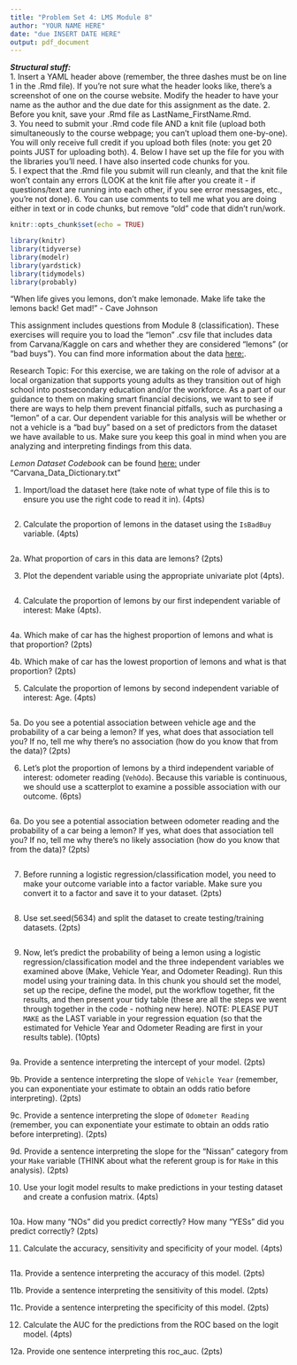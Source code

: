 ---
title: "Problem Set 4: LMS Module 8"
author: "YOUR NAME HERE"
date: "due INSERT DATE HERE"
output: pdf_document
---

***Structural stuff:***      
1. Insert a YAML header above (remember, the three dashes must be on line 1 in the .Rmd file). If you're not sure what the header looks like, there's a screenshot of one on the course website. Modify the header to have your name as the author and the due date for this assignment as the date.
2. Before you knit, save your .Rmd file as LastName_FirstName.Rmd.    
3. You need to submit your .Rmd code file AND a knit file (upload both simultaneously to the course webpage; you can't upload them one-by-one). You will only receive full credit if you upload both files (note: you get 20 points JUST for uploading both). 
4. Below I have set up the file for you with the libraries you'll need. I have also inserted code chunks for you.        
5. I expect that the .Rmd file you submit will run cleanly, and that the knit file won't contain any errors (LOOK at the knit file after you create it - if questions/text are running into each other, if you see error messages, etc., you're not done).
6. You can use comments to tell me what you are doing either in text or in code chunks, but remove "old" code that didn't run/work.      

```{r, include=F}
knitr::opts_chunk$set(echo = TRUE)

library(knitr)
library(tidyverse)
library(modelr)
library(yardstick)
library(tidymodels)
library(probably)
```

"When life gives you lemons, don’t make lemonade. Make life take the lemons back! Get mad!" - Cave Johnson

This assignment includes questions from Module 8 (classification). These exercises will require you to load the "lemon" .csv file that includes data from Carvana/Kaggle on cars and whether they are considered "lemons" (or "bad buys"). You can find more information about the data [here:](https://www.kaggle.com/c/DontGetKicked/data).

Research Topic: For this exercise, we are taking on the role of advisor at a local organization that supports young adults as they transition out of high school into postsecondary education and/or the workforce. As a part of our guidance to them on making smart financial decisions, we want to see if there are ways to help them prevent financial pitfalls, such as purchasing a "lemon" of a car. Our dependent variable for this analysis will be whether or not a vehicle is a "bad buy" based on a set of predictors from the dataset we have available to us. Make sure you keep this goal in mind when you are analyzing and interpreting findings from this data. 

*Lemon Dataset Codebook* can be found [here:](https://www.kaggle.com/c/DontGetKicked/data) under "Carvana_Data_Dictionary.txt"


1. Import/load the dataset here (take note of what type of file this is to ensure you use the right code to read it in). (4pts)
```{r}

```

2. Calculate the proportion of lemons in the dataset using the `IsBadBuy` variable. (4pts) 
```{r}

```

2a. What proportion of cars in this data are lemons? (2pts)




3. Plot the dependent variable using the appropriate univariate plot (4pts).
```{r}

```


4. Calculate the proportion of lemons by our first independent variable of interest: Make (4pts). 
```{r}

```


4a. Which make of car has the highest proportion of lemons and what is that proportion? (2pts) 





4b. Which make of car has the lowest proportion of lemons and what is that proportion? (2pts)





5. Calculate the proportion of lemons by second independent variable of interest: Age. (4pts)
```{r}

```




5a. Do you see a potential association between vehicle age and the probability of a car being a lemon? If yes, what does that association tell you? If no, tell me why there's no association (how do you know that from the data)? (2pts)





6. Let's plot the proportion of lemons by a third independent variable of interest: odometer reading (`VehOdo`). Because this variable is continuous, we should use a scatterplot to examine a possible association with our outcome. (6pts)
```{r}

```




6a. Do you see a potential association between odometer reading and the probability of a car being a lemon? If yes, what does that association tell you? If no, tell me why there's no likely association (how do you know that from the data)? (2pts)
```{r}

```


7. Before running a logistic regression/classification model, you need to make your outcome variable into a factor variable. Make sure you convert it to a factor and save it to your dataset. (2pts)
```{r}

```


8. Use set.seed(5634) and split the dataset to create testing/training datasets. (2pts)
```{r}

```


9. Now, let's predict the probability of being a lemon using a logistic regression/classification model and the three independent variables we examined above (Make, Vehicle Year, and Odometer Reading). Run this model using your training data. In this chunk you should set the model, set up the recipe, define the model, put the workflow together, fit the results, and then present your tidy table (these are all the steps we went through together in the code - nothing new here). NOTE: PLEASE PUT `MAKE` as the LAST variable in your regression equation (so that the estimated for Vehicle Year and Odometer Reading are first in your results table). (10pts)
```{r}

```



9a. Provide a sentence interpreting the intercept of your model. (2pts)




9b. Provide a sentence interpreting the slope of `Vehicle Year` (remember, you can exponentiate your estimate to obtain an odds ratio before interpreting). (2pts)




9c. Provide a sentence interpreting the slope of `Odometer Reading` (remember, you can exponentiate your estimate to obtain an odds ratio before interpreting). (2pts)




9d. Provide a sentence interpreting the slope for the "Nissan" category from your `Make` variable (THINK about what the referent group is for `Make` in this analysis). (2pts)




10. Use your logit model results to make predictions in your testing dataset and create a confusion matrix. (4pts)
```{r}

```


10a. How many "NOs" did you predict correctly? How many "YESs" did you predict correctly? (2pts)



11. Calculate the accuracy, sensitivity and specificity of your model. (4pts) 
```{r}

```

11a. Provide a sentence interpreting the accuracy of this model. (2pts)




11b. Provide a sentence interpreting the sensitivity of this model. (2pts)





11c. Provide a sentence interpreting the specificity of this model. (2pts)




12. Calculate the AUC for the predictions from the ROC based on the logit model. (4pts)





12a. Provide one sentence interpreting this roc_auc. (2pts)

